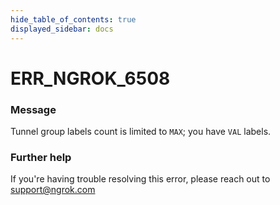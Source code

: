 ```yaml
---
hide_table_of_contents: true
displayed_sidebar: docs
---
```



# ERR_NGROK_6508

### Message

Tunnel group labels count is limited to `MAX`; you have `VAL` labels.

### Further help

If you're having trouble resolving this error, please reach out to [support@ngrok.com](mailto:support@ngrok.com?subject=Help%20with%20ERR_NGROK_6508)

<ErrorDetails error="err_ngrok_6508" />
